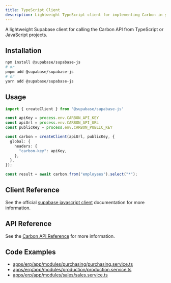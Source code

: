 ```yaml
---
title: TypeScript Client
description: Lightweight TypeScript client for implementing Carbon in your app
---
```


A lightweight Supabase client for calling the Carbon API from TypeScript or JavaScript projects.

## Installation

```bash title="Terminal"
npm install @supabase/supabase-js
# or
pnpm add @supabase/supabase-js
# or
yarn add @supabase/supabase-js
```

## Usage

```ts title="index.ts"
import { createClient } from '@supabase/supabase-js'

const apiKey = process.env.CARBON_API_KEY
const apiUrl = process.env.CARBON_API_URL
const publicKey = process.env.CARBON_PUBLIC_KEY

const carbon = createClient(apiUrl, publicKey, {
  global: {
    headers: {
      "carbon-key": apiKey,
    },
  },
});

const result = await carbon.from("employees").select("*");
```

## Client Reference

See the official [supabase javascript client](https://supabase.com/docs/reference/javascript/v1) documentation for more information.

## API Reference

See the [Carbon API Reference](https://app.carbon.ms/x/api/js/intro) for more information.

## Code Examples

- [apps/erp/app/modules/purchasing/purchasing.service.ts](https://github.com/crbnos/carbon/blob/main/apps/erp/app/modules/purchasing/purchasing.service.ts)
- [apps/erp/app/modules/production/production.service.ts](https://github.com/crbnos/carbon/blob/main/apps/erp/app/modules/production/production.service.ts)
- [apps/erp/app/modules/sales/sales.service.ts](https://github.com/crbnos/carbon/blob/main/apps/erp/app/modules/sales/sales.service.ts)